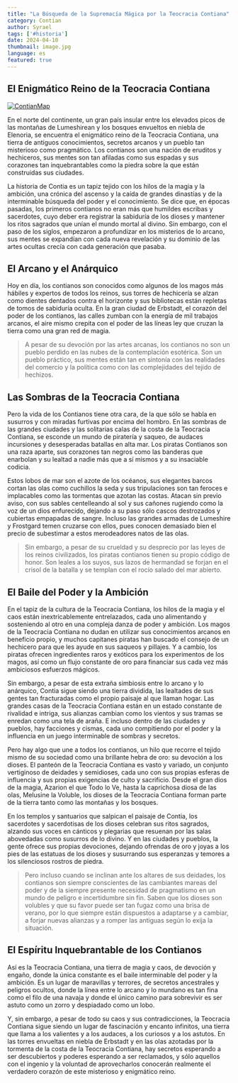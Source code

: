 ```yaml
---
title: "La Búsqueda de la Supremacía Mágica por la Teocracia Contiana"
category: Contian
author: Syrael
tags: ['#historia']
date: 2024-04-10
thumbnail: image.jpg
language: es
featured: true
---
```


## El Enigmático Reino de la Teocracia Contiana

[![ContianMap](https://i.imgur.com/BOau7mi.png)](https://i.imgur.com/BOau7mi.png)

En el norte del continente, un gran país insular entre los elevados picos de las montañas de Lumeshirean y los bosques envueltos en niebla de Elenoria, se encuentra el enigmático reino de la Teocracia Contiana, una tierra de antiguos conocimientos, secretos arcanos y un pueblo tan misterioso como pragmático. Los contianos son una nación de eruditos y hechiceros, sus mentes son tan afiladas como sus espadas y sus corazones tan inquebrantables como la piedra sobre la que están construidas sus ciudades.

La historia de Contia es un tapiz tejido con los hilos de la magia y la ambición, una crónica del ascenso y la caída de grandes dinastías y de la interminable búsqueda del poder y el conocimiento. Se dice que, en épocas pasadas, los primeros contianos no eran más que humildes escribas y sacerdotes, cuyo deber era registrar la sabiduría de los dioses y mantener los ritos sagrados que unían el mundo mortal al divino. Sin embargo, con el paso de los siglos, empezaron a profundizar en los misterios de lo arcano, sus mentes se expandían con cada nueva revelación y su dominio de las artes ocultas crecía con cada generación que pasaba.

## El Arcano y el Anárquico

Hoy en día, los contianos son conocidos como algunos de los magos más hábiles y expertos de todos los reinos, sus torres de hechicería se alzan como dientes dentados contra el horizonte y sus bibliotecas están repletas de tomos de sabiduría oculta. En la gran ciudad de Erbstadt, el corazón del poder de los contianos, las calles zumban con la energía de mil trabajos arcanos, el aire mismo crepita con el poder de las líneas ley que cruzan la tierra como una gran red de magia.

> A pesar de su devoción por las artes arcanas, los contianos no son un pueblo perdido en las nubes de la contemplación esotérica. Son un pueblo práctico, sus mentes están tan en sintonía con las realidades del comercio y la política como con las complejidades del tejido de hechizos.

## Las Sombras de la Teocracia Contiana

Pero la vida de los Contianos tiene otra cara, de la que sólo se habla en susurros y con miradas furtivas por encima del hombro. En las sombras de las grandes ciudades y las solitarias calas de la costa de la Teocracia Contiana, se esconde un mundo de piratería y saqueo, de audaces incursiones y desesperadas batallas en alta mar. Los piratas Contianos son una raza aparte, sus corazones tan negros como las banderas que enarbolan y su lealtad a nadie más que a sí mismos y a su insaciable codicia.

Estos lobos de mar son el azote de los océanos, sus elegantes barcos cortan las olas como cuchillos la seda y sus tripulaciones son tan feroces e implacables como las tormentas que azotan las costas. Atacan sin previo aviso, con sus sables centelleando al sol y sus cañones rugiendo como la voz de un dios enfurecido, dejando a su paso sólo cascos destrozados y cubiertas empapadas de sangre. Incluso las grandes armadas de Lumeshire y Frostgard temen cruzarse con ellos, pues conocen demasiado bien el precio de subestimar a estos merodeadores natos de las olas.

> Sin embargo, a pesar de su crueldad y su desprecio por las leyes de los reinos civilizados, los piratas contianos tienen su propio código de honor. Son leales a los suyos, sus lazos de hermandad se forjan en el crisol de la batalla y se templan con el rocío salado del mar abierto.

## El Baile del Poder y la Ambición

En el tapiz de la cultura de la Teocracia Contiana, los hilos de la magia y el caos están inextricablemente entrelazados, cada uno alimentando y sosteniendo al otro en una compleja danza de poder y ambición. Los magos de la Teocracia Contiana no dudan en utilizar sus conocimientos arcanos en beneficio propio, y muchos capitanes piratas han buscado el consejo de un hechicero para que les ayude en sus saqueos y pillajes. Y a cambio, los piratas ofrecen ingredientes raros y exóticos para los experimentos de los magos, así como un flujo constante de oro para financiar sus cada vez más ambiciosos esfuerzos mágicos.

Sin embargo, a pesar de esta extraña simbiosis entre lo arcano y lo anárquico, Contia sigue siendo una tierra dividida, las lealtades de sus gentes tan fracturadas como el propio paisaje al que llaman hogar. Las grandes casas de la Teocracia Contiana están en un estado constante de rivalidad e intriga, sus alianzas cambian como los vientos y sus tramas se enredan como una tela de araña. E incluso dentro de las ciudades y pueblos, hay facciones y cismas, cada uno compitiendo por el poder y la influencia en un juego interminable de sombras y secretos.

Pero hay algo que une a todos los contianos, un hilo que recorre el tejido mismo de su sociedad como una brillante hebra de oro: su devoción a los dioses. El panteón de la Teocracia Contiana es vasto y variado, un conjunto vertiginoso de deidades y semidioses, cada uno con sus propias esferas de influencia y sus propias exigencias de culto y sacrificio. Desde el gran dios de la magia, Azarion el que Todo lo Ve, hasta la caprichosa diosa de las olas, Melusine la Voluble, los dioses de la Teocracia Contiana forman parte de la tierra tanto como las montañas y los bosques.

En los templos y santuarios que salpican el paisaje de Contia, los sacerdotes y sacerdotisas de los dioses celebran sus ritos sagrados, alzando sus voces en cánticos y plegarias que resuenan por las salas abovedadas como susurros de lo divino. Y en las ciudades y pueblos, la gente ofrece sus propias devociones, dejando ofrendas de oro y joyas a los pies de las estatuas de los dioses y susurrando sus esperanzas y temores a los silenciosos rostros de piedra.

> Pero incluso cuando se inclinan ante los altares de sus deidades, los contianos son siempre conscientes de las cambiantes mareas del poder y de la siempre presente necesidad de pragmatismo en un mundo de peligro e incertidumbre sin fin. Saben que los dioses son volubles y que su favor puede ser tan fugaz como una brisa de verano, por lo que siempre están dispuestos a adaptarse y a cambiar, a forjar nuevas alianzas y a romper las antiguas según lo exija la situación.

## El Espíritu Inquebrantable de los Contianos

Así es la Teocracia Contiana, una tierra de magia y caos, de devoción y engaño, donde la única constante es el baile interminable del poder y la ambición. Es un lugar de maravillas y terrores, de secretos ancestrales y peligros ocultos, donde la línea entre lo arcano y lo mundano es tan fina como el filo de una navaja y donde el único camino para sobrevivir es ser astuto como un zorro y despiadado como un lobo.

Y, sin embargo, a pesar de todo su caos y sus contradicciones, la Teocracia Contiana sigue siendo un lugar de fascinación y encanto infinitos, una tierra que llama a los valientes y a los audaces, a los curiosos y a los astutos. En las torres envueltas en niebla de Erbstadt y en las olas azotadas por la tormenta de la costa de la Teocracia Contiana, hay secretos esperando a ser descubiertos y poderes esperando a ser reclamados, y sólo aquellos con el ingenio y la voluntad de aprovecharlos conocerán realmente el verdadero corazón de este misterioso y enigmático reino.
